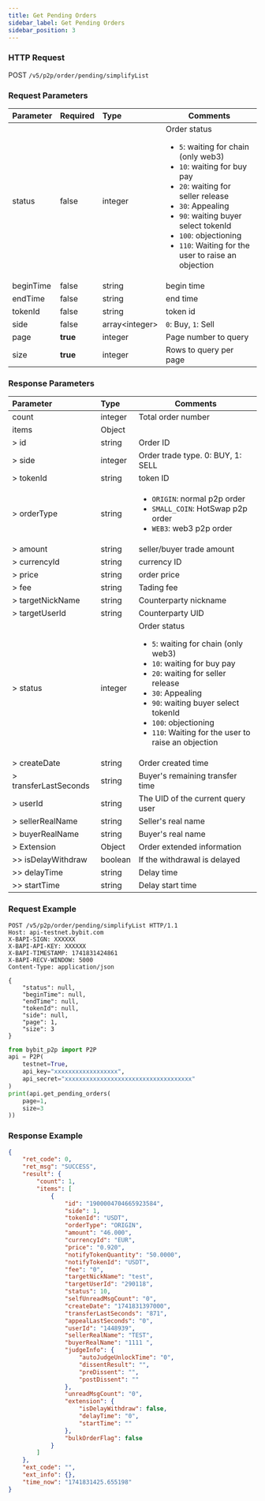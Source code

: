 ```yaml
---
title: Get Pending Orders
sidebar_label: Get Pending Orders
sidebar_position: 3
---
```


### HTTP Request
POST `/v5/p2p/order/pending/simplifyList`

### Request Parameters
| Parameter | Required | Type | Comments|
|:----- |:-------|:-----|------ |
|status|false|integer|Order status <ul><li>`5`: waiting for chain (only web3)</li><li>`10`: waiting for buy pay</li><li>`20`: waiting for seller release</li><li>`30`: Appealing</li><li>`90`: waiting buyer select tokenId</li><li>`100`: objectioning</li><li>`110`: Waiting for the user to raise an objection</li></ul>|
|beginTime|false|string|begin time|
|endTime|false|string|end time|
|tokenId|false|string|token id|
|side|false|array&lt;integer&gt;|`0`: Buy, `1`: Sell|
|page|**true**|integer|Page number to query|
|size|**true**|integer|Rows to query per page|

### Response Parameters
| Parameter | Type | Comments|
|:----- |:-----|----- |
|count |integer |Total order number |
|items |Object ||
|> id|string|Order ID|
|> side|integer|Order trade type. 0: BUY, 1: SELL|
|> tokenId|string|token ID|
|> orderType|string|<ul><li>`ORIGIN`: normal p2p order</li><li>`SMALL_COIN`: HotSwap p2p order</li><li>`WEB3`: web3 p2p order</li></ul>|
|> amount|string|seller/buyer trade amount|
|> currencyId|string|currency ID|
|> price|string|order price|
|> fee|string|Tading fee|
|> targetNickName|string|Counterparty nickname|
|> targetUserId|string|Counterparty UID|
|> status|integer|Order status <ul><li>`5`: waiting for chain (only web3)</li><li>`10`: waiting for buy pay</li><li>`20`: waiting for seller release</li><li>`30`: Appealing</li><li>`90`: waiting buyer select tokenId</li><li>`100`: objectioning</li><li>`110`: Waiting for the user to raise an objection</li></ul>|
|> createDate|string|Order created time|
|> transferLastSeconds|string|Buyer's remaining transfer time|
|> userId|string|The UID of the current query user|
|> sellerRealName|string|Seller's real name|
|> buyerRealName|string|Buyer's real name|
|> Extension|Object|Order extended information|
|>> isDelayWithdraw|boolean|If the withdrawal is delayed|
|>> delayTime|string|Delay time|
|>> startTime|string|Delay start time|

### Request Example

<Tabs groupId="programming-languages">
<TabItem value="http" label="HTTP">

```http
POST /v5/p2p/order/pending/simplifyList HTTP/1.1
Host: api-testnet.bybit.com
X-BAPI-SIGN: XXXXXX
X-BAPI-API-KEY: XXXXXX
X-BAPI-TIMESTAMP: 1741831424861
X-BAPI-RECV-WINDOW: 5000
Content-Type: application/json

{
    "status": null,
    "beginTime": null,
    "endTime": null,
    "tokenId": null,
    "side": null,
    "page": 1,
    "size": 3
}
```

</TabItem>
<TabItem value="python" label="Python">

```python
from bybit_p2p import P2P
api = P2P(
    testnet=True,
    api_key="xxxxxxxxxxxxxxxxxx",
    api_secret="xxxxxxxxxxxxxxxxxxxxxxxxxxxxxxxxxxxx"
)
print(api.get_pending_orders(
    page=1,
    size=3
))
```

</TabItem>
</Tabs>

### Response Example

```json
{
    "ret_code": 0,
    "ret_msg": "SUCCESS",
    "result": {
        "count": 1,
        "items": [
            {
                "id": "1900004704665923584",
                "side": 1,
                "tokenId": "USDT",
                "orderType": "ORIGIN",
                "amount": "46.000",
                "currencyId": "EUR",
                "price": "0.920",
                "notifyTokenQuantity": "50.0000",
                "notifyTokenId": "USDT",
                "fee": "0",
                "targetNickName": "test",
                "targetUserId": "290118",
                "status": 10,
                "selfUnreadMsgCount": "0",
                "createDate": "1741831397000",
                "transferLastSeconds": "871",
                "appealLastSeconds": "0",
                "userId": "1448939",
                "sellerRealName": "TEST",
                "buyerRealName": "1111 ",
                "judgeInfo": {
                    "autoJudgeUnlockTime": "0",
                    "dissentResult": "",
                    "preDissent": "",
                    "postDissent": ""
                },
                "unreadMsgCount": "0",
                "extension": {
                    "isDelayWithdraw": false,
                    "delayTime": "0",
                    "startTime": ""
                },
                "bulkOrderFlag": false
            }
        ]
    },
    "ext_code": "",
    "ext_info": {},
    "time_now": "1741831425.655198"
}
```
